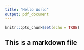 ```yaml
---
title: "Hello World"
output: pdf_document
---
```


```r
knitr::opts_chunk$set(echo = TRUE)
```

## This is a markdown file